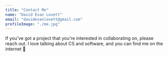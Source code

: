```yaml
---
title: "Contact Me"
name: "David Evan Lovett"
email: "davidevanlovett@gmail.com"
profileImage: "./me.jpg"
---
```


If you've got a project that you're interested in collaborating on, please reach out. I love talking about CS and software, and you can find me on the internet 🔻

